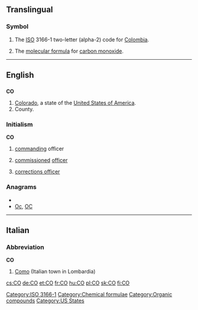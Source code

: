 {{also|Appendix:Variations of "co"}}
==Translingual==
===Symbol===
{{infl|mul|symbol}}
# The [[ISO]] 3166-1 two-letter (alpha-2) code for [[Colombia]].
# {{chemistry|lang=mul}} The [[molecular formula]] for [[carbon monoxide]].

[[Category:ISO 3166-1]]
[[Category:Chemical formulae]]
[[Category:Organic compounds]]
----

==English==

==={{abbreviation}}===
'''CO'''

# [[Colorado]], a state of the [[United States of America]].
# County.

===Initialism===
'''CO'''

# {{military}} [[command]]ing officer
# {{military}} [[commission]]ed [[officer]]
# {{US}}{{law enforcement}} [[corrections officer]]

===Anagrams===
* {{alphagram|co}}
* [[Oc#English|Oc]], [[OC#English|OC]]


[[Category:US States]]

----

==Italian==

===Abbreviation===
'''CO'''

# [[Como]] (Italian town in Lombardia)

[[cs:CO]]
[[de:CO]]
[[et:CO]]
[[fr:CO]]
[[hu:CO]]
[[pl:CO]]
[[sk:CO]]
[[fi:CO]]